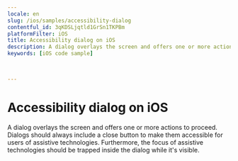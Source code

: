 ```yaml
---
locale: en
slug: /ios/samples/accessibility-dialog
contentful_id: 3qKDSLjqtld1GrSn1TKPBm
platformFilter: iOS
title: Accessibility dialog on iOS
description: A dialog overlays the screen and offers one or more actions to proceed.
keywords: [iOS code sample]


	
---
```


# Accessibility dialog on iOS

A dialog overlays the screen and offers one or more actions to proceed. Dialogs should always include a close button to make them accessible for users of assistive technologies. Furthermore, the focus of assistive technologies should be trapped inside the dialog while it's visible.

<CodeSample id="accessibility-dialog" locale="en" platform="ios"/>